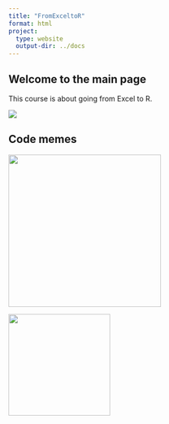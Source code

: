 ```yaml
---
title: "FromExceltoR"
format: html
project:
  type: website
  output-dir: ../docs
---
```


## Welcome to the main page

This course is about going from Excel to R.

![](images/Program.png)

## Code memes

![](images/god_knows.jpeg){width="300px"}



![](images/dog_chatgpt.jpeg){height="200px"}
